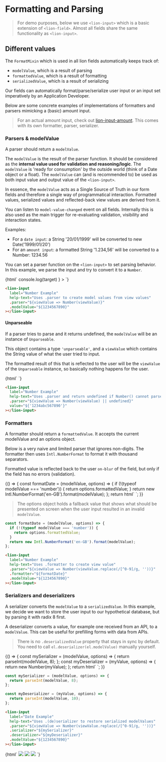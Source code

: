 

<Meta title="Form Fundaments/Formatting and Parsing" />

# Formatting and Parsing

> For demo purposes, below we use `<lion-input>` which is a basic extension of `<lion-field>`.
> Almost all fields share the same functionality as `<lion-input>`.

## Different values

The `FormatMixin` which is used in all lion fields automatically keeps track of:

- `modelValue`, which is a result of parsing
- `formattedValue`, which is a result of formatting
- `serializedValue`, which is a result of serializing

Our fields can automatically format/parse/serialize user input or an input set imperatively by an Application Developer.

Below are some concrete examples of implementations of formatters and parsers mimicking a (basic) amount input.

> For an actual amount input, check out [lion-input-amount](?path=/docs/forms-lion-input-amount).
> This comes with its own formatter, parser, serializer.

### Parsers & modelValue

A parser should return a `modelValue`.

The `modelValue` is the result of the parser function.
It should be considered as the **internal value used for validation and reasoning/logic**.
The `modelValue` is 'ready for consumption' by the outside world (think of a Date object or a float).
The `modelValue` can (and is recommended to) be used as both input value and output value of the `<lion-input>`.

In essence, the `modelValue` acts as a Single Source of Truth in our form fields and therefore a single way of programmatical interaction.
Formatted values, serialized values and reflected-back view values are derived from it.

You can listen to `model-value-changed` event on all fields.
Internally this is also used as the main trigger for re-evaluating validation, visibility and interaction states.

Examples:

- For a `date input`: a String '20/01/1999' will be converted to new Date('1999/01/20')
- For an `amount input`: a formatted String '1.234,56' will be converted to a Number: 1234.56


You can set a parser function on the `<lion-input>` to set parsing behavior.
In this example, we parse the input and try to convert it to a `Number`.

<Story name="Parser">
  {html`
    <lion-input
      label="Number Example"
      help-text="Uses .parser to create model values from view values"
      .parser="${viewValue => Number(viewValue)}"
      .modelValue="${1234567890}"
      @model-value-changed=${({ target }) => console.log(target) }
    ></lion-input>
    <h-output .show="${['modelValue']}"></h-output>
  `}
</Story>

```html
<lion-input
  label="Number Example"
  help-text="Uses .parser to create model values from view values"
  .parser="${viewValue => Number(viewValue)}"
  .modelValue="${1234567890}"
></lion-input>
```

#### Unparseable

If a parser tries to parse and it returns undefined, the `modelValue` will be an instance of
`Unparseable`.

This object contains a type `'unparseable'`, and a `viewValue` which contains the String value of
what the user tried to input.

The formatted result of this that is reflected to the user will be the `viewValue` of the
`Unparseable` instance, so basically nothing happens for the user.

<Story name="Unparseable">
  {html`
    <lion-input
      label="Number Example"
      help-text="Uses .parser and return undefined if Number() cannot parse"
      .parser="${viewValue => Number(viewValue) || undefined}"
      value="${'1234abc567890'}"
    ></lion-input>
    <h-output .show="${['modelValue']}"></h-output>
  `}
</Story>

```html
<lion-input
  label="Number Example"
  help-text="Uses .parser and return undefined if Number() cannot parse"
  .parser="${viewValue => Number(viewValue) || undefined}"
  value="${'1234abc567890'}"
></lion-input>
```

### Formatters

A formatter should return a `formattedValue`.
It accepts the current modelValue and an options object.

Below is a very naive and limited parser that ignores non-digits.
The formatter then uses `Intl.NumberFormat` to format it with thousand separators.

Formatted value is reflected back to the user `on-blur` of the field, but only if the field has no
errors (validation).

<Story name="Formatter">
  {() => {
    const formatDate = (modelValue, options) => {
      if (!(typeof modelValue === 'number')) {
        return options.formattedValue;
      }
      return new Intl.NumberFormat('en-GB').format(modelValue);
    };
    return html`
      <lion-input
        label="Number Example"
        help-text="Uses .formatter to create view value"
        .parser="${viewValue => Number(viewValue.replace(/[^0-9]/g, ''))}"
        .formatter="${formatDate}"
        .modelValue="${1234567890}"
      >
      </lion-input>
      <h-output .show="${['modelValue', 'formattedValue']}"></h-output>
    `;
  }}
</Story>

> The options object holds a fallback value that shows what should be presented on
> screen when the user input resulted in an invalid `modelValue`.

```js
const formatDate = (modelValue, options) => {
  if (!(typeof modelValue === 'number')) {
    return options.formattedValue;
  }
  return new Intl.NumberFormat('en-GB').format(modelValue);
};
```

```html
<lion-input
  label="Number Example"
  help-text="Uses .formatter to create view value"
  .parser="${viewValue => Number(viewValue.replace(/[^0-9]/g, ''))}"
  .formatter="${formatDate}"
  .modelValue="${1234567890}"
></lion-input>
```

### Serializers and deserializers

A serializer converts the `modelValue` to a `serializedValue`.
In this example, we decide we want to store the user input to our hypothetical database, but by parsing it with radix 8 first.

A deserializer converts a value, for example one received from an API, to a `modelValue`.
This can be useful for prefilling forms with data from APIs.

> There is no `.deserializedValue` property that stays in sync by default.
> You need to call `el.deserializer(el.modelValue)` manually yourself.

<Story name="(De)serializers">
  {() => {
    const mySerializer = (modelValue, options) => {
      return parseInt(modelValue, 8);
    };
    const myDeserializer = (myValue, options) => {
      return new Number(myValue);
    };
    return html`
      <lion-input
        label="Date Example"
        help-text="Uses .(de)serializer to restore serialized modelValues"
        .parser="${viewValue => Number(viewValue.replace(/[^0-9]/g, ''))}"
        .serializer="${mySerializer}"
        .deserializer="${myDeserializer}"
        .modelValue="${1234567890}"
      ></lion-input>
      <h-output .show="${['modelValue', 'serializedValue']}"></h-output>
    `;
  }}
</Story>

```js
const mySerializer = (modelValue, options) => {
  return parseInt(modelValue, 8);
};

const myDeserializer = (myValue, options) => {
  return parseInt(modelValue, 10);
};
```

```html
<lion-input
  label="Date Example"
  help-text="Uses .(de)serializer to restore serialized modelValues"
  .parser="${viewValue => Number(viewValue.replace(/[^0-9]/g, ''))}"
  .serializer="${mySerializer}"
  .deserializer="${myDeserializer}"
  .modelValue="${1234567890}"
></lion-input>
```

<Story name="Flow Diagram">
  {html`
    <img src="./packages/form-system/stories/diagram/FormatMixinDiagram-1.svg" />
    <img src="./packages/form-system/stories/diagram/FormatMixinDiagram-2.svg" />
    <img src="./packages/form-system/stories/diagram/FormatMixinDiagram-3.svg" />
  `}
</Story>
